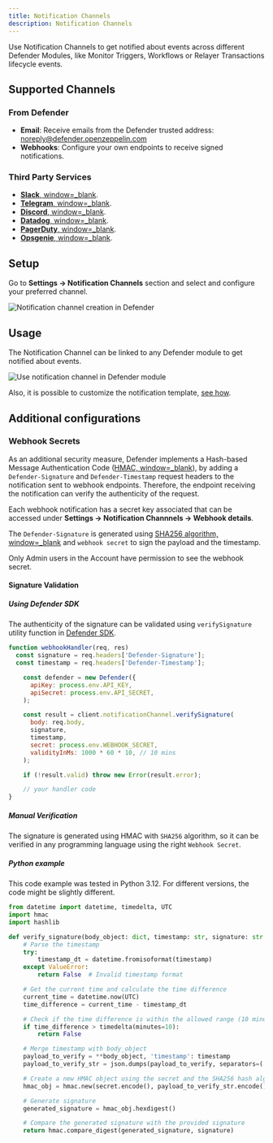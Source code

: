 ```yaml
---
title: Notification Channels
description: Notification Channels
---
```


Use Notification Channels to get notified about events across different Defender Modules, like Monitor Triggers, Workflows or Relayer Transactions lifecycle events.

## Supported Channels

### From Defender
* **Email**: Receive emails from the Defender trusted address: noreply@defender.openzeppelin.com
* **Webhooks**: Configure your own endpoints to receive signed notifications.

### Third Party Services
* [**Slack**, window=_blank](https://slack.com/).
* [**Telegram**, window=_blank](https://telegram.org/).
* [**Discord**, window=_blank](https://discord.com/).
* [**Datadog**, window=_blank](https://www.datadoghq.com/).
* [**PagerDuty**, window=_blank](https://www.pagerduty.com/).
* [**Opsgenie**, window=_blank](https://www.atlassian.com/software/opsgenie).

## Setup

Go to **Settings -> Notification Channels** section and select and configure your preferred channel.

![Notification channel creation in Defender](/defender/notification-channel-setup-1.0.png)

## Usage
The Notification Channel can be linked to any Defender module to get notified about events.

![Use notification channel in Defender module](/defender/notification-channel-setup-2.0.png)

Also, it is possible to customize the notification template, [see how](module/monitor.mdx#customizing-notification).

## Additional configurations

### Webhook Secrets

As an additional security measure, Defender implements a Hash-based Message Authentication Code ([HMAC, window=_blank](https://en.wikipedia.org/wiki/HMAC)), by adding a `Defender-Signature` and `Defender-Timestamp` request headers to the notification sent to webhook endpoints. Therefore, the endpoint receiving the notification can verify the authenticity of the request.

Each webhook notification has a secret key associated that can be accessed under **Settings -> Notification Channnels -> Webhook details**.

The `Defender-Signature` is generated using [SHA256 algorithm, window=_blank](https://en.wikipedia.org/wiki/SHA-2) and `webhook secret` to sign the payload and the timestamp.

<Callout>
Only Admin users in the Account have permission to see the webhook secret.
</Callout>

#### Signature Validation

##### Using Defender SDK

The authenticity of the signature can be validated using `verifySignature` utility function in [Defender SDK](sdk.mdx).

```js
function webhookHandler(req, res)
  const signature = req.headers['Defender-Signature'];
  const timestamp = req.headers['Defender-Timestamp'];

    const defender = new Defender({
      apiKey: process.env.API_KEY,
      apiSecret: process.env.API_SECRET,
    );

    const result = client.notificationChannel.verifySignature(
      body: req.body,
      signature,
      timestamp,
      secret: process.env.WEBHOOK_SECRET,
      validityInMs: 1000 * 60 * 10, // 10 mins
    );

    if (!result.valid) throw new Error(result.error);

    // your handler code
}
```

##### Manual Verification

The signature is generated using HMAC with `SHA256` algorithm, so it can be verified in any programming language using the right `Webhook Secret`.

##### Python example

<Callout>
This code example was tested in Python 3.12. For different versions, the code might be slightly different.
</Callout>

```py
from datetime import datetime, timedelta, UTC
import hmac
import hashlib

def verify_signature(body_object: dict, timestamp: str, signature: str secret: str) -> bool:
    # Parse the timestamp
    try:
        timestamp_dt = datetime.fromisoformat(timestamp)
    except ValueError:
        return False  # Invalid timestamp format

    # Get the current time and calculate the time difference
    current_time = datetime.now(UTC)
    time_difference = current_time - timestamp_dt

    # Check if the time difference is within the allowed range (10 minutes)
    if time_difference > timedelta(minutes=10):
        return False

    # Merge timestamp with body_object
    payload_to_verify = **body_object, 'timestamp': timestamp
    payload_to_verify_str = json.dumps(payload_to_verify, separators=(',', ':'))

    # Create a new HMAC object using the secret and the SHA256 hash algorithm
    hmac_obj = hmac.new(secret.encode(), payload_to_verify_str.encode(), hashlib.sha256)

    # Generate signature
    generated_signature = hmac_obj.hexdigest()

    # Compare the generated signature with the provided signature
    return hmac.compare_digest(generated_signature, signature)
```
